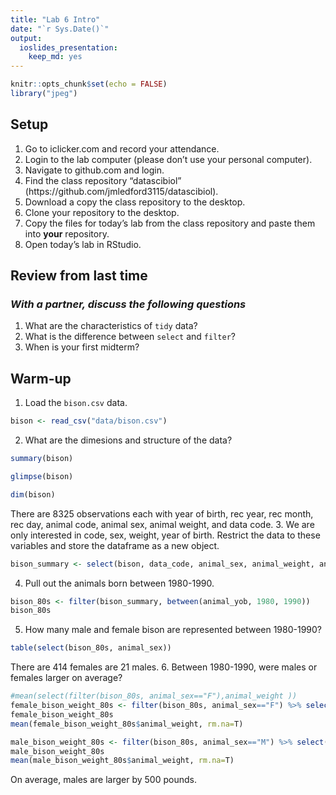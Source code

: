 ```yaml
---
title: "Lab 6 Intro"
date: "`r Sys.Date()`"
output: 
  ioslides_presentation: 
    keep_md: yes
---
```


```r
knitr::opts_chunk$set(echo = FALSE)
library("jpeg")
```

## Setup
1. Go to iclicker.com and record your attendance.
2. Login to the lab computer (please don't use your personal computer).  
3. Navigate to github.com and login.  
4. Find the class repository "datascibiol" (https://github.com/jmledford3115/datascibiol).  
5. Download a copy the class repository to the desktop.  
6. Clone your repository to the desktop.  
7. Copy the files for today's lab from the class repository and paste them into **your** repository.  
8. Open today's lab in RStudio.  

## Review from last time
### *With a partner, discuss the following questions*
1. What are the characteristics of `tidy` data?  
2. What is the difference between `select` and `filter`?  
3. When is your first midterm?  

## Warm-up
1. Load the `bison.csv` data.
```r
bison <- read_csv("data/bison.csv")
```

2. What are the dimesions and structure of the data?
```r
summary(bison)
```
```r
glimpse(bison)
```


```r
dim(bison)
```
There are 8325 observations each with year of birth, rec year, rec month, rec day, animal code, animal sex, animal weight, and data code. 
3. We are only interested in code, sex, weight, year of birth. Restrict the data to these variables and store the dataframe as a new object.
```r
bison_summary <- select(bison, data_code, animal_sex, animal_weight, animal_yob)
```

4. Pull out the animals born between 1980-1990.

```r
bison_80s <- filter(bison_summary, between(animal_yob, 1980, 1990))
bison_80s
```

5. How many male and female bison are represented between 1980-1990?
```r
table(select(bison_80s, animal_sex))
```
There are 414 females are 21 males. 
6. Between 1980-1990, were males or females larger on average?
```r
#mean(select(filter(bison_80s, animal_sex=="F"),animal_weight ))
female_bison_weight_80s <- filter(bison_80s, animal_sex=="F") %>% select(animal_weight) 
female_bison_weight_80s
mean(female_bison_weight_80s$animal_weight, rm.na=T)
```

```r
male_bison_weight_80s <- filter(bison_80s, animal_sex=="M") %>% select(animal_weight) 
male_bison_weight_80s
mean(male_bison_weight_80s$animal_weight, rm.na=T)
```
On average, males are larger by 500 pounds. 